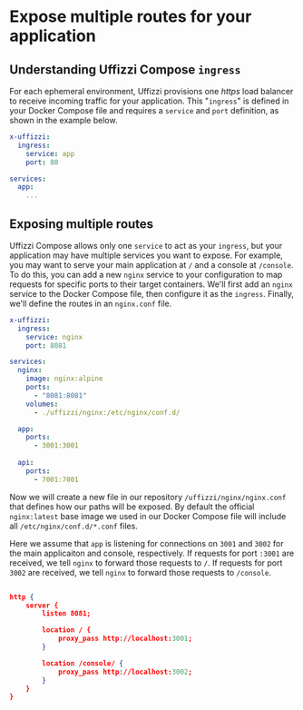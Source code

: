 # Expose multiple routes for your application

## Understanding Uffizzi Compose `ingress`

For each ephemeral environment, Uffizzi provisions one _https_ load balancer to receive incoming traffic for your application. This "`ingress`" is defined in your Docker Compose file and requires a `service` and `port` definition, as shown in the example below. 

``` yaml filename="docker-compose.uffizzi.yml"
x-uffizzi:
  ingress:
    service: app
    port: 80

services:
  app:
    ...
```

## Exposing multiple routes

Uffizzi Compose allows only one `service` to act as your `ingress`, but your application may have multiple services you want to expose. For example, you may want to serve your main application at `/` and a console at `/console`. To do this, you can add a new `nginx` service to your configuration to map requests for specific ports to their target containers. We'll first add an `nginx` service to the Docker Compose file, then configure it as the `ingress`. Finally, we'll define the routes in an `nginx.conf` file.

```yaml title="docker-compose.uffizzi.multiple-routes.yml"
x-uffizzi:
  ingress:
    service: nginx
    port: 8081

services:
  nginx:
    image: nginx:alpine
    ports:
      - "8081:8081"
    volumes:
      - ./uffizzi/nginx:/etc/nginx/conf.d/

  app:
    ports:
      - 3001:3001
  
  api:
    ports: 
      - 7001:7001
```

Now we will create a new file in our repository `/uffizzi/nginx/nginx.conf` that defines how our paths will be exposed. By default the official `nginx:latest` base image we used in our Docker Compose file will include all `/etc/nginx/conf.d/*.conf` files.  

Here we assume that `app` is listening for connections on `3001` and `3002` for the main applicaiton and console, respectively. If requests for port `:3001` are received, we tell `nginx` to forward those requests to `/`. If requests for port `3002` are received, we tell `nginx` to forward those requests to `/console`.

```json filename="nginx.conf"

http {
    server {
        listen 8081;

        location / {
            proxy_pass http://localhost:3001;
        }

        location /console/ {
            proxy_pass http://localhost:3002;
        }
    }
}
```